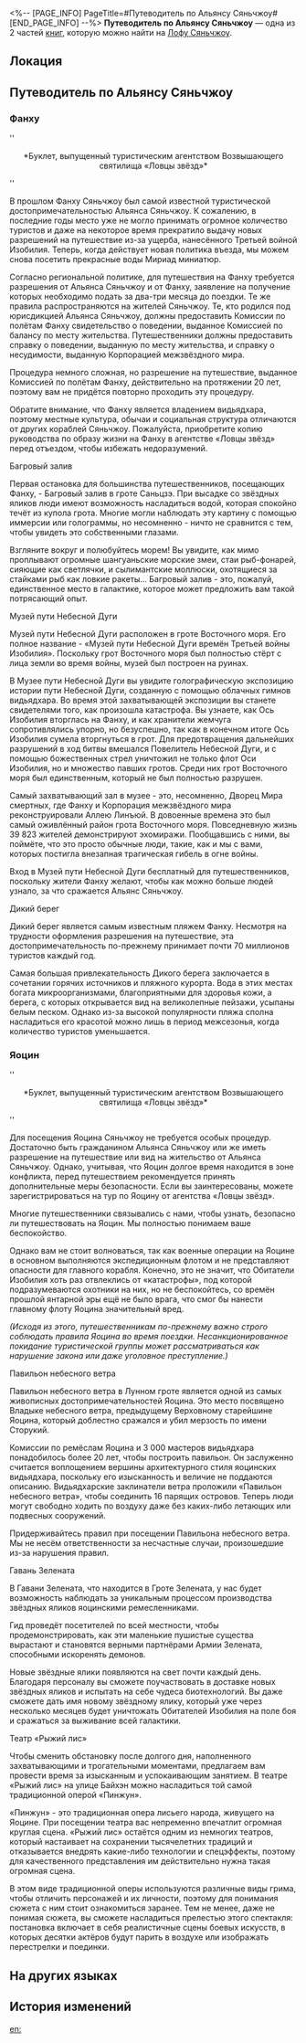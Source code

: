 <%-- [PAGE_INFO]
PageTitle=#Путеводитель по Альянсу Сяньчжоу#
[END_PAGE_INFO] --%>
{{Дополнить}}
{{Книга Инфобокс
|id           = 243
|Название     = 
|Изображение  = Иконка Пергамент Сяньчжоу.png
|Мир          = Лофу Сяньчжоу
|Томов        = 2
|Автор        = <!--нужно добавить-->
|Описание     = Путеводитель, опубликованный агентством «Ловцы звёзд», знакомит с туристическими достопримечательностями различных регионов Альянса Сяньчжоу.
|Том1         = {{tx}}
|Источник1    = {{tx|Отсутствует источник}}
|Том2         = {{tx}}
|Источник2    = {{tx|Отсутствует источник}}
|Персонажи    = 
|Фракции      = 
}}
'''Путеводитель по Альянсу Сяньчжоу''' — одна из 2 частей [[Книги|книг]], которую можно найти на [[Лофу Сяньчжоу]].

==Локация==
{{Отметка карты|<!--название карты-->|<!--id отметки-->}}

==Путеводитель по Альянсу Сяньчжоу==
===Фанху===
''<div align="center">*Буклет, выпущенный туристическим агентством Возвышающего святилища «Ловцы звёзд»*</div>''

{{Размер|32|Советы путешественникам по Фанху Сяньчжоу}}

В прошлом Фанху Сяньчжоу был самой известной туристической достопримечательностью Альянса Сяньчжоу. К сожалению, в последние годы место уже не могло принимать огромное количество туристов и даже на некоторое время прекратило выдачу новых разрешений на путешествие из-за ущерба, нанесённого Третьей войной Изобилия. Теперь, когда действует новая политика въезда, мы можем снова посетить прекрасные воды Мириад миниатюр.

Согласно региональной политике, для путешествия на Фанху требуется разрешения от Альянса Сяньчжоу и от Фанху, заявление на получение которых необходимо подать за два-три месяца до поездки. Те же правила распространяются на жителей Сяньчжоу. Те, кто родился под юрисдикцией Альянса Сяньчжоу, должны предоставить Комиссии по полётам Фанху свидетельство о поведении, выданное Комиссией по балансу по месту жительства. Путешественники должны предоставить справку о поведении, выданную по месту жительства, и справку о несудимости, выданную Корпорацией межзвёздного мира.

Процедура немного сложная, но разрешение на путешествие, выданное Комиссией по полётам Фанху, действительно на протяжении 20 лет, поэтому вам не придётся повторно проходить эту процедуру.

Обратите внимание, что Фанху является владением видьядхара, поэтому местные культура, обычаи и социальная структура отличаются от других кораблей Сяньчжоу. Пожалуйста, приобретите копию руководства по образу жизни на Фанху в агентстве «Ловцы звёзд» перед отъездом, чтобы избежать недоразумений.

{{Размер|32|Достопримечательности Фанху Сяньчжоу, которые стоит посетить каждому}}

Багровый залив

Первая остановка для большинства путешественников, посещающих Фанху, - Багровый залив в гроте Саньцзэ. При высадке со звёздных яликов люди имеют возможность насладиться водой, которая спокойно течёт из купола грота. Многие могли наблюдать эту картину с помощью иммерсии или голограммы, но несомненно - ничто не сравнится с тем, чтобы увидеть это собственными глазами.

Взгляните вокруг и полюбуйтесь морем! Вы увидите, как мимо проплывают огромные шангуаньские морские змеи, стаи рыб-фонарей, сияющие как светлячки, и сылимантские моллюски, охотящиеся за стайками рыб как ловкие ракеты... Багровый залив - это, пожалуй, единственное место в галактике, которое может предложить вам такой потрясающий опыт.

Музей пути Небесной Дуги

Музей пути Небесной Дуги расположен в гроте Восточного моря. Его полное название - «Музей пути Небесной Дуги времён Третьей войны Изобилия». Поскольку грот Восточного моря был полностью стёрт с лица земли во время войны, музей был построен на руинах.

В Музее пути Небесной Дуги вы увидите голографическую экспозицию истории пути Небесной Дуги, созданную с помощью облачных гимнов видьядхара. Во время этой захватывающей экспозиции вы станете свидетелями того, как произошла катастрофа. Вы узнаете, как Ось Изобилия вторглась на Фанху, и как хранители жемчуга сопротивлялись упорно, но безуспешно, так как в конечном итоге Ось Изобилия сумела вторгнуться в грот. Для предотвращения дальнейших разрушений в ход битвы вмешался Повелитель Небесной Дуги, и с помощью божественных стрел уничтожил не только флот Оси Изобилия, но и множество павших гротов. Среди них грот Восточного моря был единственным, который не был полностью разрушен.

Самый захватывающий зал в музее - это, несомненно, Дворец Мира смертных, где Фанху и Корпорация межзвёздного мира реконструировали Аллею Линъюй. В довоенные времена это был самый оживлённый район грота Восточного моря. Повседневную жизнь 39 823 жителей демонстрируют эхомиражи. Пообщавшись с ними, вы поймёте, что это просто обычные люди, такие, как и мы с вами, которых постигла внезапная трагическая гибель в огне войны.

Вход в Музей пути Небесной Дуги бесплатный для путешественников, поскольку жители Фанху желают, чтобы как можно больше людей узнало, за что сражается Альянс Сяньчжоу.

Дикий берег

Дикий берег является самым известным пляжем Фанху. Несмотря на трудности оформления разрешения на путешествие, эта достопримечательность по-прежнему принимает почти 70 миллионов туристов каждый год.

Самая большая привлекательность Дикого берега заключается в сочетании горячих источников и пляжного курорта. Вода в этих местах богата микроорганизмами, благоприятными для здоровья кожи, а берега, с которых открывается вид на великолепные пейзажи, усыпаны белым песком. Однако из-за высокой популярности пляжа сполна насладиться его красотой можно лишь в период межсезонья, когда количество туристов уменьшается.

===Яоцин===
''<div align="center">*Буклет, выпущенный туристическим агентством Возвышающего святилища «Ловцы звёзд»*</div>''

{{Размер|32|Советы путешественникам по Яоцину Сяньчжоу}}

Для посещения Яоцина Сяньчжоу не требуется особых процедур. Достаточно быть гражданином Альянса Сяньчжоу или же иметь разрешение на путешествие или вид на жительство от Альянса Сяньчжоу. Однако, учитывая, что Яоцин долгое время находится в зоне конфликта, перед путешествием рекомендуется принять дополнительные меры безопасности. Если вы заинтересованы, можете зарегистрироваться на тур по Яоцину от агентства «Ловцы звёзд».

Многие путешественники связывались с нами, чтобы узнать, безопасно ли путешествовать на Яоцин. Мы полностью понимаем ваше беспокойство.

Однако вам не стоит волноваться, так как военные операции на Яоцине в основном выполняются экспедиционным флотом и не представляют опасности для главного корабля. Конечно, это не значит, что Обитатели Изобилия хоть раз отвлеклись от «катастрофы», под которой подразумеваются охотники на них, но не беспокойтесь, со времён прошлой янтарной эры ещё не было врага, что смог бы нанести главному флоту Яоцина значительный вред.

''(Исходя из этого, путешественникам по-прежнему важно строго соблюдать правила Яоцина во время поездки. Несанкционированное покидание туристической группы может рассматриваться как нарушение закона или даже уголовное преступление.)''

{{Размер|32|Достопримечательности Яоцина Сяньчжоу, которые стоит посетить каждому}}

Павильон небесного ветра

Павильон небесного ветра в Лунном гроте является одной из самых живописных достопримечательностей Яоцина. Это место посвящено Владыке небесного ветра, предыдущему Верховному старейшине Яоцина, который доблестно сражался и убил мерзость по имени Сторукий.

Комиссии по ремёслам Яоцина и 3 000 мастеров видьядхара понадобилось более 20 лет, чтобы построить павильон. Он заслуженно считается воплощением вершины архитектурного стиля яоцинских видьядхара, поскольку его изысканность и величие не поддаются описанию. Видьядхарские заклинатели ветра проложили «Павильон небесного ветра», чтобы соединить 16 парящих островов. Теперь люди могут свободно ходить по воздуху даже без каких-либо летающих или подвесных сооружений.

Придерживайтесь правил при посещении Павильона небесного ветра. Мы не несём ответственности за несчастные случаи, произошедшие из-за нарушения правил.

Гавань Зелената

В Гавани Зелената, что находится в Гроте Зелената, у нас будет возможность наблюдать за уникальным процессом производства звёздных яликов яоцинскими ремесленниками.

Гид проведёт посетителей по всей местности, чтобы продемонстрировать, как эти маленькие пушистые существа вырастают и становятся верными партнёрами Армии Зелената, способными искоренять демонов.

Новые звёздные ялики появляются на свет почти каждый день. Благодаря персоналу вы сможете поучаствовать в доставке новых звёздных яликов и испытать на себе чудеса биотехнологий. Вы даже сможете дать имя новому звёздному ялику, который уже через несколько месяцев будет уничтожать Обитателей Изобилия на поле боя и сражаться за выживание всей галактики.

Театр «Рыжий лис»

Чтобы сменить обстановку после долгого дня, наполненного захватывающими и трогательными моментами, предлагаем вам провести время за изысканным и успокаивающим занятием. В театре «Рыжий лис» на улице Байхэн можно насладиться той самой традиционной оперой «Пинжун».

«Пинжун» - это традиционная опера лисьего народа, живущего на Яоцине. При посещении театра вас непременно впечатлит огромная круглая сцена. «Рыжий лис» остаётся одним из немногих театров, который настаивает на сохранении тысячелетних традиций и отказывается внедрять какие-либо технологии и спецэффекты, поэтому для качественного представления им действительно нужна такая огромная сцена.

В этом виде традиционной оперы используются различные виды грима, чтобы отличить персонажей и их личности, поэтому для понимания сюжета с ним стоит ознакомиться заранее. Тем не менее, даже не понимая сюжета, вы сможете насладиться прелестью этого спектакля: постановка включает в себя реалистичные сцены боевых искусств, в которых десятки актёров будут парить в воздухе или изображать перестрелки и поединки.

==На других языках==
{{На других языках
|en   = Xianzhou Alliance Travel Guide
|zhs  = 仙舟联盟畅游手册
|zht  = 仙舟聯盟暢遊手冊
|ja   = 仙舟同盟快遊冊子
|ko   = 선주 연맹 유람 수첩
|es   = Guía de viaje de la Alianza Xianzhou
|fr   = Guide touristique de l'Alliance Xianzhou
|ru   = Путеводитель по Альянсу Сяньчжоу
|th   = คู่มือท่องเที่ยวสหพันธ์ Xianzhou
|vi   = Sổ Tay Du Ngoạn Liên Minh Xianzhou
|de   = Reiseführer der Xianzhou-Allianz
|id   = Panduan Perjalanan Xianzhou Alliance
|pt   = Guia de Viagem da Aliança Xianzhou
}}

==История изменений==
{{История изменений|3.5}}

[[en:]]